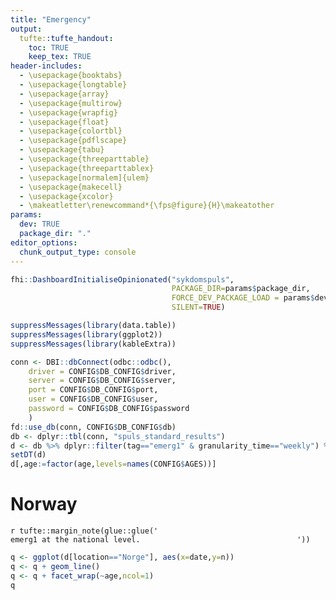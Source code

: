 ```yaml
---
title: "Emergency"
output:
  tufte::tufte_handout:
    toc: TRUE
    keep_tex: TRUE
header-includes:
  - \usepackage{booktabs}
  - \usepackage{longtable}
  - \usepackage{array}
  - \usepackage{multirow}
  - \usepackage{wrapfig}
  - \usepackage{float}
  - \usepackage{colortbl}
  - \usepackage{pdflscape}
  - \usepackage{tabu}
  - \usepackage{threeparttable}
  - \usepackage{threeparttablex}
  - \usepackage[normalem]{ulem}
  - \usepackage{makecell}
  - \usepackage{xcolor}
  - \makeatletter\renewcommand*{\fps@figure}{H}\makeatother
params:
  dev: TRUE
  package_dir: "."
editor_options: 
  chunk_output_type: console
---
```


```r
fhi::DashboardInitialiseOpinionated("sykdomspuls",
                                    PACKAGE_DIR=params$package_dir,
                                    FORCE_DEV_PACKAGE_LOAD = params$dev,
                                    SILENT=TRUE)

suppressMessages(library(data.table))
suppressMessages(library(ggplot2))
suppressMessages(library(kableExtra))

conn <- DBI::dbConnect(odbc::odbc(),
    driver = CONFIG$DB_CONFIG$driver,
    server = CONFIG$DB_CONFIG$server,
    port = CONFIG$DB_CONFIG$port,
    user = CONFIG$DB_CONFIG$user,
    password = CONFIG$DB_CONFIG$password
    )
fd::use_db(conn, CONFIG$DB_CONFIG$db)
db <- dplyr::tbl(conn, "spuls_standard_results")
d <- db %>% dplyr::filter(tag=="emerg1" & granularity_time=="weekly") %>% dplyr::collect()
setDT(d)
d[,age:=factor(age,levels=names(CONFIG$AGES))]

```

\newpage

# Norway

`r tufte::margin_note(glue::glue('
                                  emerg1 at the national level.
                                  '))`

```r
q <- ggplot(d[location=="Norge"], aes(x=date,y=n))
q <- q + geom_line()
q <- q + facet_wrap(~age,ncol=1)
q
```
